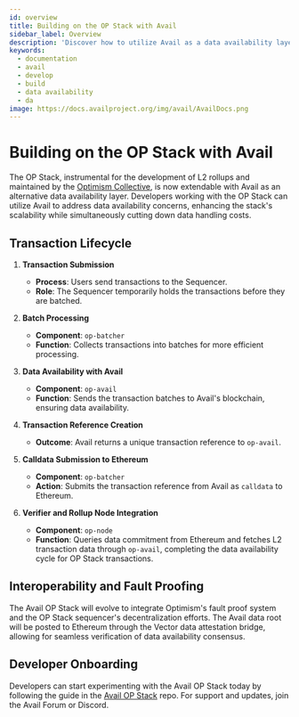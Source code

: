 ```yaml
---
id: overview
title: Building on the OP Stack with Avail
sidebar_label: Overview
description: 'Discover how to utilize Avail as a data availability layer.'
keywords:
  - documentation
  - avail
  - develop
  - build
  - data availability
  - da
image: https://docs.availproject.org/img/avail/AvailDocs.png
---
```


# Building on the OP Stack with Avail

The OP Stack, instrumental for the development of L2 rollups and maintained by the [<ins>Optimism Collective</ins>](https://www.optimism.io/), is now extendable with Avail as an alternative data availability layer. Developers working with the OP Stack can utilize Avail to address data availability concerns, enhancing the stack's scalability while simultaneously cutting down data handling costs.

## Transaction Lifecycle

1. **Transaction Submission**

   - **Process**: Users send transactions to the Sequencer.
   - **Role**: The Sequencer temporarily holds the transactions before they are batched.

2. **Batch Processing**

   - **Component**: `op-batcher`
   - **Function**: Collects transactions into batches for more efficient processing.

3. **Data Availability with Avail**

   - **Component**: `op-avail`
   - **Function**: Sends the transaction batches to Avail's blockchain, ensuring data availability.

4. **Transaction Reference Creation**

   - **Outcome**: Avail returns a unique transaction reference to `op-avail`.

5. **Calldata Submission to Ethereum**

   - **Component**: `op-batcher`
   - **Action**: Submits the transaction reference from Avail as `calldata` to Ethereum.

6. **Verifier and Rollup Node Integration**
   - **Component**: `op-node`
   - **Function**: Queries data commitment from Ethereum and fetches L2 transaction data through `op-avail`, completing the data availability cycle for OP Stack transactions.

## Interoperability and Fault Proofing

The Avail OP Stack will evolve to integrate Optimism's fault proof system and the OP Stack sequencer's decentralization efforts. The Avail data root will be posted to Ethereum through the Vector data attestation bridge, allowing for seamless verification of data availability consensus.

## Developer Onboarding

Developers can start experimenting with the Avail OP Stack today by following the guide in the [Avail OP Stack](https://github.com/availproject/op-evm) repo. For support and updates, join the Avail Forum or Discord.
